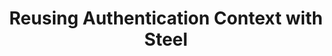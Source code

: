 ---
id: "reuse-auth-context-example"
title: "Reusing Authentication Context with Steel"
accentColor: "yellow"
category: "BROWSER_AUTOMATION"
stack: "nodejs"
description: "A starter project for reusing authentication across Steel sessions with Playwright."
flags: ["cli", "playground"]
directory: "examples/reuse_auth_context_example"
--- 